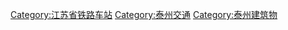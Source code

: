 [[Category:江苏省铁路车站|Category:江苏省铁路车站]]
[[Category:泰州交通|Category:泰州交通]]
[[Category:泰州建筑物|Category:泰州建筑物]]